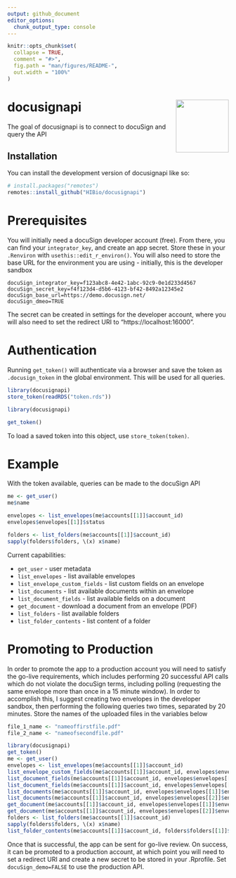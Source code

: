 ```yaml
---
output: github_document
editor_options: 
  chunk_output_type: console
---
```


<!-- README.md is generated from README.Rmd. Please edit that file -->

```r
knitr::opts_chunk$set(
  collapse = TRUE,
  comment = "#>",
  fig.path = "man/figures/README-",
  out.width = "100%"
)
```

# docusignapi <img src="man/figures/logo.png" align="right" height="120" />

<!-- badges: start -->
<!-- badges: end -->

The goal of docusignapi is to connect to docuSign and query the API

## Installation

You can install the development version of docusignapi like so:

``` r
# install.packages("remotes")
remotes::install_github("HIBio/docusignapi")
```

# Prerequisites

You will initially need a docuSign developer account (free). From there, you 
can find your `integrator_key`, and create an app secret. Store these in 
your `.Renviron` with `usethis::edit_r_environ()`. You will also need to store
the base URL for the environment you are using - initially, this is the developer 
sandbox

```
docuSign_integrator_key=f123abc8-4e42-1abc-92c9-0e1d233d4567
docuSign_secret_key=f4f123d4-d5b6-4123-bf42-8492a12345e2
docuSign_base_url=https://demo.docusign.net/
docuSign_dmeo=TRUE
```

The secret can be created in settings for the developer account, where you will also 
need to set the redirect URI to "https://localhost:16000".

# Authentication

Running `get_token()` will authenticate via a browser and save the token as
`.docusign_token` in the global environment. This will be used for all queries.

```r
library(docusignapi)
store_token(readRDS("token.rds"))
```

```r
library(docusignapi)

get_token()
```

To load a saved token into this object, use `store_token(token)`.

# Example

With the token available, queries can be made to the docuSign API

```r
me <- get_user()
me$name

envelopes <- list_envelopes(me$accounts[[1]]$account_id)
envelopes$envelopes[[1]]$status

folders <- list_folders(me$accounts[[1]]$account_id)
sapply(folders$folders, \(x) x$name)
```

Current capabilities:

* `get_user` - user metadata
* `list_envelopes` - list available envelopes
* `list_envelope_custom_fields` - list custom fields on an envelope
* `list_documents` - list available documents within an envelope
* `list_document_fields` - list available fields on a document
* `get_document` - download a document from an envelope (PDF)
* `list_folders` - list available folders
* `list_folder_contents` - list content of a folder

# Promoting to Production

In order to promote the app to a production account you will need to satisfy the
go-live requirements, which includes performing 20 successful API calls which do 
not violate the docuSign terms, including polling (requesting the same envelope more 
than once in a 15 minute window). In order to accomplish this, I suggest creating 
two envelopes in the developer sandbox, then performing the following queries two times, 
separated by 20 minutes. Store the names of the uploaded files in the variables below

```r
file_1_name <- "nameoffirstfile.pdf"
file_2_name <- "nameofsecondfile.pdf" 

library(docusignapi)
get_token()
me <- get_user()
envelopes <- list_envelopes(me$accounts[[1]]$account_id)
list_envelope_custom_fields(me$accounts[[1]]$account_id, envelopes$envelopes[[1]]$envelopeId)
list_document_fields(me$accounts[[1]]$account_id, envelopes$envelopes[[1]]$envelopeId, 1)
list_document_fields(me$accounts[[1]]$account_id, envelopes$envelopes[[2]]$envelopeId, 1)
list_documents(me$accounts[[1]]$account_id, envelopes$envelopes[[1]]$envelopeId)
list_documents(me$accounts[[1]]$account_id, envelopes$envelopes[[2]]$envelopeId)
get_document(me$accounts[[1]]$account_id, envelopes$envelopes[[1]]$envelopeId, 1, file_1_name)
get_document(me$accounts[[1]]$account_id, envelopes$envelopes[[2]]$envelopeId, 1, file_2_name)
folders <- list_folders(me$accounts[[1]]$account_id)
sapply(folders$folders, \(x) x$name)
list_folder_contents(me$accounts[[1]]$account_id, folders$folders[[1]]$folderId)
```

Once that is successful, the app can be sent for go-live review. On success, it can be promoted 
to a production account, at which point you will need to set a redirect URI and create a 
new secret to be stored in your .Rprofile. Set `docuSign_demo=FALSE` to use the 
production API.
